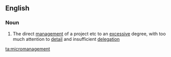 ==English==

===Noun===
{{wikipedia}}
{{en-noun|-}}

# The direct [[management]] of a project etc to an [[excessive]] degree, with too much attention to [[detail]] and insufficient [[delegation]]

[[ta:micromanagement]]